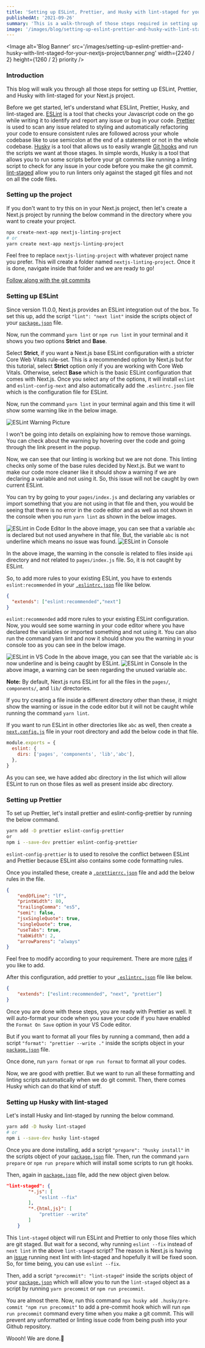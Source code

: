 ---
title: 'Setting up ESLint, Prettier, and Husky with lint-staged for your Next.js Project'
publishedAt: '2021-09-26'
summary: 'This is a walk-through of those steps required in setting up ESLint, Prettier, and Husky with lint-staged for a Next.js project'
image: '/images/blog/setting-up-eslint-prettier-and-husky-with-lint-staged-for-your-nextjs-project/banner.png'
---

<Image
	alt='Blog Banner'
	src='/images/setting-up-eslint-prettier-and-husky-with-lint-staged-for-your-nextjs-project/banner.png'
	width={2240 / 2}
	height={1260 / 2}
	priority
/>

### Introduction

This blog will walk you through all those steps for setting up ESLint, Prettier, and Husky with lint-staged for your Next.js project.

Before we get started, let's understand what ESLlint, Prettier, Husky, and lint-staged are. [ESLint](https://eslint.org/) is a tool that checks your Javascript code on the go while writing it to identify and report any issue or bug in your code. [Prettier](https://prettier.io/) is used to scan any issue related to styling and automatically refactoring your code to ensure consistent rules are followed across your whole codebase like to use semicolon at the end of a statement or not in the whole codebase. [Husky](https://github.com/typicode/husky) is a tool that allows us to easily wrangle [Git hooks](https://git-scm.com/docs/githooks) and run the scripts we want at those stages. In simple words, Husky is a tool that allows you to run some scripts before your git commits like running a linting script to check for any issue in your code before you make the git commit. [lint-staged](https://github.com/okonet/lint-staged) allow you to run linters only against the staged git files and not on all the code files.

### Setting up the project

If you don't want to try this on in your Next.js project, then let's create a Next.js project by running the below command in the directory where you want to create your project.

```bash
npx create-next-app nextjs-linting-project
# or
yarn create next-app nextjs-linting-project
```

Feel free to replace `nextjs-linting-project` with whatever project name you prefer.
This will create a folder named `nextjs-linting-project`. Once it is done, navigate inside that folder and we are ready to go!

[Follow along with the git commits](<[https://github.com/niteshseram/nextjs-linting-project/commit/498b1419459f0c79d2850956cc360bd77f57ebc4](https://github.com/niteshseram/nextjs-linting-project/commit/498b1419459f0c79d2850956cc360bd77f57ebc4)>)

### Setting up ESLint

Since version 11.0.0, Next.js provides an ESLint integration out of the box. To set this up, add the script `"lint": "next lint"` inside the scripts object of your [`package.json`](https://github.com/niteshseram/nextjs-linting-project/blob/498b1419459f0c79d2850956cc360bd77f57ebc4/package.json#L9) file.

Now, run the command `yarn lint` or `npm run lint` in your terminal and it shows you two options **Strict** and **Base**.

Select **Strict**, if you want a Next.js base ESLint configuration with a stricter Core Web Vitals rule-set. This is a recommended option by Next.js but for this tutorial, select **Strict** option only if you are working with Core Web Vitals. Otherwise, select **Base** which is the basic ESLint configuration that comes with Next.js. Once you select any of the options, it will install `eslint` and `eslint-config-next` and also automatically add the `.eslintrc.json` file which is the configuration file for ESLint.

Now, run the command `yarn lint` in your terminal again and this time it will show some warning like in the below image.

<Image
	alt='ESLint Warning Picture'
	src='/images/setting-up-eslint-prettier-and-husky-with-lint-staged-for-your-nextjs-project/1.PNG'
	width={1123}
	height={199}
/>

I won't be going into details on explaining how to remove those warnings. You can check about the warning by hovering over the code and going through the link present in the popup.

Now, we can see that our linting is working but we are not done. This linting checks only some of the base rules decided by Next.js. But we want to make our code more cleaner like it should show a warning if we are declaring a variable and not using it. So, this issue will not be caught by own current ESLint.

You can try by going to your `pages/index.js` and declaring any variables or import something that you are not using in that file and then, you would be seeing that there is no error in the code editor and as well as not shown in the console when you run `yarn lint` as shown in the below images.

<Image
	alt='ESLint in Code Editor'
	src='/images/setting-up-eslint-prettier-and-husky-with-lint-staged-for-your-nextjs-project/2.PNG'
	width={994}
	height={563}
/>
In the above image, you can see that a variable `abc` is declared but not used anywhere
in that file. But, the variable `abc` is not underline which means no issue was found.
<Image
	alt='ESLint in Console'
	src='/images/setting-up-eslint-prettier-and-husky-with-lint-staged-for-your-nextjs-project/1.PNG'
	width={1123}
	height={199}
/>

In the above image, the warning in the console is related to files inside `api` directory and not related to `pages/index.js` file. So, it is not caught by ESLint.

So, to add more rules to your existing ESLint, you have to extends `eslint:recommended` in your [`.eslintrc.json`](https://github.com/niteshseram/nextjs-linting-project/blob/290db372928963f3b3aa094e80c9b533299401b2/.eslintrc.json#L2) file like below.

```json title="eslintrc.json"
{
  "extends": ["eslint:recommended","next"]
}
```

`eslint:recommended` add more rules to your existing ESLint configuration. Now, you would see some warning in your code editor where you have declared the variables or imported something and not using it. You can also run the command yarn lint and now it should show you the warning in your console too as you can see in the below image.

<Image
	alt='ESLint in VS Code'
	src='/images/setting-up-eslint-prettier-and-husky-with-lint-staged-for-your-nextjs-project/3.PNG'
	width={1032}
	height={555}
/>
In the above image, you can see that the variable `abc` is now underline and is being
caught by ESLint.
<Image
	alt='ESLint in Console'
	src='/images/setting-up-eslint-prettier-and-husky-with-lint-staged-for-your-nextjs-project/4.PNG'
	width={1110}
	height={312}
/>
In the above image, a warning can be seen regarding the unused variable `abc`.

**Note:** By default, Next.js runs ESLint for all the files in the `pages/`, `components/`, and `lib/` directories.

If you try creating a file inside a different directory other than these, it might show the warning or issue in the code editor but it will not be caught while running the command `yarn lint`.

If you want to run ESLint in other directories like `abc` as well, then create a [`next.config.js`](https://github.com/niteshseram/nextjs-linting-project/blob/b70b2a0fa1af16cf6da495acdc9d50a60462aa56/next.config.js) file in your root directory and add the below code in that file.

```js title="next.config.js"
module.exports = {
  eslint: {
    dirs: ['pages', 'components', 'lib','abc'],
  },
}
```

As you can see, we have added abc directory in the list which will allow ESLint to run on those files as well as present inside abc directory.

### Setting up Prettier

To set up Prettier, let's install prettier and eslint-config-prettier by running the below command.

```bash
yarn add -D prettier eslint-config-prettier
or
npm i --save-dev prettier eslint-config-prettier
```

`eslint-config-prettier` is to used to resolve the conflict between ESLint and Prettier because ESLint also contains some code formatting rules.

Once you installed these, create a [`.prettierrc.json`](https://github.com/niteshseram/nextjs-linting-project/blob/fed364b39693ae0abf45c6976a386a01b4d924af/.prettierrc.json) file and add the below rules in the file.

```json title=".prettierrc.json"
{
	"endOfLine": "lf",
	"printWidth": 80,
	"trailingComma": "es5",
	"semi": false,
	"jsxSingleQuote": true,
	"singleQuote": true,
	"useTabs": true,
	"tabWidth": 2,
	"arrowParens": "always"
}
```

Feel free to modify according to your requirement. There are more [rules](https://prettier.io/docs/en/options.html) if you like to add.

After this configuration, add prettier to your [`.eslintrc.json`](https://github.com/niteshseram/nextjs-linting-project/blob/fed364b39693ae0abf45c6976a386a01b4d924af/.eslintrc.json#L2) file like below.

```json title=".eslintrc.json"
{
	"extends": ["eslint:recommended", "next", "prettier"]
}
```

Once you are done with these steps, you are ready with Prettier as well. It will auto-format your code when you save your code if you have enabled the `Format On Save` option in your VS Code editor.

But if you want to format all your files by running a command, then add a script `"format": "prettier --write ."` inside the scripts object in your [`package.json`](https://github.com/niteshseram/nextjs-linting-project/blob/23cc3e506fdce610220ea54b605cba323ab6a3c5/package.json#L10) file.

Once done, run `yarn format` or `npm run format` to format all your codes.

Now, we are good with prettier. But we want to run all these formatting and linting scripts automatically when we do git commit. Then, there comes Husky which can do that kind of stuff.

### Setting up Husky with lint-staged

Let's install Husky and lint-staged by running the below command.

```bash
yarn add -D husky lint-staged
# or
npm i --save-dev husky lint-staged
```

Once you are done installing, add a script `"prepare": "husky install"` in the scripts object of your [`package.json`](https://github.com/niteshseram/nextjs-linting-project/blob/33deffaa7a2e88540b5d583d7614458802f26b66/package.json#L11) file. Then, run the command `yarn prepare` or `npm run prepare` which will install some scripts to run git hooks.

Then, again in [`package.json`](https://github.com/niteshseram/nextjs-linting-project/blob/411c201baeade8f51900e95d32ddf099db1587f8/package.json#L14-L21) file, add the new object given below.

```json title="package.json"
"lint-staged": {
		"*.js": [
			"eslint --fix"
		],
		"*.{html,js}": [
			"prettier --write"
		]
	}
```

This `lint-staged` object will run ESLint and Prettier to only those files which are git staged. But wait for a second, why running `eslint --fix` instead of `next lint` in the above `lint-staged` script? The reason is Next.js is having an [issue](https://github.com/vercel/next.js/issues/27997) running next lint with lint-staged and hopefully it will be fixed soon. So, for time being, you can use `eslint --fix`.

Then, add a script `"precommit": "lint-staged"` inside the scripts object of your [`package.json`](https://github.com/niteshseram/nextjs-linting-project/blob/411c201baeade8f51900e95d32ddf099db1587f8/package.json#L12) which will allow you to run the `lint-staged` object as a script by running `yarn precommit` or `npm run precommit`.

You are almost there. Now, run this command `npx husky add .husky/pre-commit "npm run precommit"` to add a pre-commit hook which will run `npm run precommit` command every time when you make a git commit. This will prevent any unformatted or linting issue code from being push into your Github repository.

Woooh! We are done.🎉
